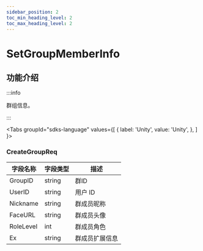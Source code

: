 ```yaml
---
sidebar_position: 2
toc_min_heading_level: 2
toc_max_heading_level: 2
---
```


# SetGroupMemberInfo

## 功能介绍

:::info

群组信息。

:::

<Tabs
groupId="sdks-language"
values={[
{ label: 'Unity', value: 'Unity', },
]
}>

<TabItem value="Unity">

### CreateGroupReq

| 字段名称               | 字段类型                                                  | 描述                                      |
| ---------------------- | --------------------------------------------------------- | ----------------------------------------- |
| GroupID | string   | 群ID                                 |
| UserID | string   | 用户 ID                                 |
| Nickname | string | 群成员昵称                                 |
| FaceURL | string | 	群成员头像                                 |
| RoleLevel | int | 群成员角色                                 |
| Ex | string |    群成员扩展信息                              |

</TabItem>

</Tabs>
